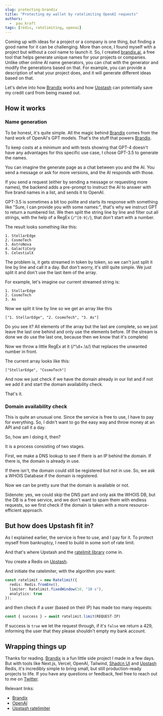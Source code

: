 ```yaml
---
slug: protecting-brandix
title: "Protecting my wallet by ratelimiting OpenAI requests"
authors:
  -  pau_kraft
tags: [redis, ratelimiting, openai]
---
```


Coming up with ideas for a project or a company is one thing, but finding a good name for it can be challenging. More than once, I found myself with a project but without a cool name to launch it. So, I created [brandix.ai](https://brandix.ai/), a free tool that helps generate unique names for your projects or companies. Unlike other online AI name generators, you can chat with the generator and modify the generations based on that. For example, you can provide a description of what your project does, and it will generate different ideas based on that.

Let's delve into how [Brandix](https://brandix.ai/) works and how [Upstash](https://upstash.com/) can potentially save my credit card from being maxed out.

## How it works

### Name generation
To be honest, it's quite simple. All the magic behind [Brandix](https://brandix.ai/) comes from the hard work of OpenAI's GPT models. That's the stuff that powers [Brandix](https://brandix.ai/).

To keep costs at a minimum and with tests showing that GPT-4 doesn't have any advantages for this specific use case, I chose GPT-3.5 to generate the names.

You can imagine the generate page as a chat between you and the AI. You send a message or ask for more versions, and the AI responds with those.

If you send a request (either by sending a message or requesting more names), the backend adds a pre-prompt to instruct the AI to answer with five brand names in a list, and sends it to OpenAI.

GPT-3.5 is sometimes a bit too polite and starts its response with something like "Sure, I can provide you with some names:", that's why we instruct GPT to return a numbered list. We then split the string line by line and filter out all strings, with the help of a RegEx (```/^[0-9]/```), that don't start with a number.

The result looks something like this:
```
1. StellarEdge
2. CosmoTech
3. AstroNova
4. GalactiCorp
5. CelestialX
```
The problem is, it gets streamed in token by token, so we can't just split it line by line and call it a day. But don't worry, it's still quite simple. We just split it and don't use the last item of the array.

For example, let's imagine our current streamed string is:
```
1. StellarEdge
2. CosmoTech
3. As
```
Now we split it line by line so we get an array like this
```
["1. StellarEdge", "2. CosmoTech", "3. As"]
```
Do you see it? All elements of the array but the last are complete, so we just leave the last one behind and only use the elements before. (If the stream is done we do use the last one, because then we know that it's complete)

Now we throw a little RegEx at it (/^\d+\.\s/) that replaces the unwanted number in front.

The current array looks like this:
```
["StellarEdge", "CosmoTech"]
```

And now we just check if we have the domain already in our list and if not we add it and start the domain availability check.

That's it.

### Domain availability check
This is quite an unusual one. Since the service is free to use, I have to pay for everything. So, I didn't want to go the easy way and throw money at an API and call it a day.

So, how am I doing it, then?

It is a process consisting of two stages.

First, we make a DNS lookup to see if there is an IP behind the domain. If there is, the domain is already in use.

If there isn't, the domain could still be registered but not in use. So, we ask a WHOIS Database if the domain is registered.

Now we can be pretty sure that the domain is available or not.

Sidenote: yes, we could skip the DNS part and only ask the WHOIS DB, but the DB is a free service, and we don't want to spam them with endless requests, so we first check if the domain is taken with a more resource-efficient approach.

## But how does Upstash fit in?

As I explained earlier, the service is free to use, and I pay for it. To protect myself from bankruptcy, I need to build in some sort of rate limit.

And that's where Upstash and the [ratelimit library](https://github.com/upstash/ratelimit) come in.

You create a Redis on [Upstash](https://upstash.com/).

And initiate the ratelimiter, with the algorithm you want:
```ts
const ratelimit = new Ratelimit({
  redis: Redis.fromEnv(),
  limiter: Ratelimit.fixedWindow(10, "10 s"),
  analytics: true
});
```
and then check if a user (based on their IP) has made too many requests:
```ts
const { success } = await ratelimit.limit(REQUEST-IP)
```
If success is `true` we let the request through, if it's `false` we return a 429, informing the user that they please shouldn't empty my bank account.

## Wrapping things up
Thanks for reading. [Brandix](https://brandix.ai/) is a fun little side project I made in a few days. But with tools like Next.js, Vercel, OpenAI, Tailwind, [Shadcn UI](https://ui.shadcn.com) and [Upstash](https://upstash.com/) Redis, it's incredibly simple to bring small, but still production-ready projects to life. If you have any questions or feedback, feel free to reach out to me on [Twitter](https://twitter.com/paukraft).

Relevant links:
- [Brandix](https://brandix.ai/)
- [OpenAI](https://openai.com/)
- [Upstash ratelimiter](https://github.com/upstash/ratelimit)